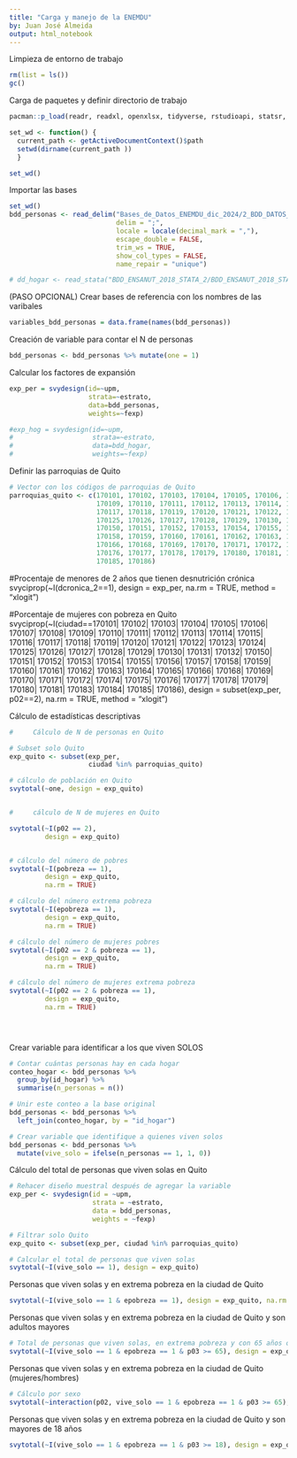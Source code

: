 ---
title: "Carga y manejo de la ENEMDU" 
by: Juan José Almeida
output: html_notebook
---


Limpieza de entorno de trabajo
```{r}
rm(list = ls())
gc()
```

Carga de paquetes y definir directorio de trabajo
```{r}
pacman::p_load(readr, readxl, openxlsx, tidyverse, rstudioapi, statsr, skimr, haven, foreign, data.table, questionr, survey, jtools)

set_wd <- function() {
  current_path <- getActiveDocumentContext()$path 
  setwd(dirname(current_path ))
  }

set_wd()
```

Importar las bases
```{r}
set_wd()
bdd_personas <- read_delim("Bases_de_Datos_ENEMDU_dic_2024/2_BDD_DATOS_ABIERTOS_ENEMDU_2024_12_CSV/enemdu_persona_2024_12.csv", 
                           delim = ";", 
                           locale = locale(decimal_mark = ","),
                           escape_double = FALSE, 
                           trim_ws = TRUE,
                           show_col_types = FALSE,
                           name_repair = "unique")

# dd_hogar <- read_stata("BDD_ENSANUT_2018_STATA_2/BDD_ENSANUT_2018_STATA_2/2_BDD_ENS2018_f1_hogar.dta")
```

(PASO OPCIONAL)
Crear bases de referencia con los nombres de las varibales
```{r}

variables_bdd_personas = data.frame(names(bdd_personas))
```


Creación de variable para contar el N de personas
```{r}
bdd_personas <- bdd_personas %>% mutate(one = 1)
```


Calcular los factores de expansión
```{r}

exp_per = svydesign(id=~upm,
                    strata=~estrato,
                    data=bdd_personas,
                    weights=~fexp)

#exp_hog = svydesign(id=~upm,
#                    strata=~estrato,
#                    data=bdd_hogar,
#                    weights=~fexp)
```


Definir las parroquias de Quito
```{r}
# Vector con los códigos de parroquias de Quito
parroquias_quito <- c(170101, 170102, 170103, 170104, 170105, 170106, 170107, 170108,
                      170109, 170110, 170111, 170112, 170113, 170114, 170115, 170116,
                      170117, 170118, 170119, 170120, 170121, 170122, 170123, 170124,
                      170125, 170126, 170127, 170128, 170129, 170130, 170131, 170132,
                      170150, 170151, 170152, 170153, 170154, 170155, 170156, 170157,
                      170158, 170159, 170160, 170161, 170162, 170163, 170164, 170165,
                      170166, 170168, 170169, 170170, 170171, 170172, 170174, 170175,
                      170176, 170177, 170178, 170179, 170180, 170181, 170183, 170184,
                      170185, 170186)
```


#Procentaje de menores de 2 años que tienen desnutrición crónica
svyciprop(~I(dcronica_2==1),
          design = exp_per,
          na.rm = TRUE,
          method = "xlogit")

#Porcentaje de mujeres con pobreza en Quito
svyciprop(~I(ciudad==170101| 170102| 170103| 170104| 170105| 170106| 170107| 170108| 170109| 170110| 170111| 170112| 170113| 170114| 170115| 170116| 170117| 170118| 170119| 170120| 170121| 170122| 170123| 170124| 170125| 170126| 170127| 170128| 170129| 170130| 170131| 170132| 170150| 170151| 170152| 170153| 170154| 170155| 170156| 170157| 170158| 170159| 170160| 170161| 170162| 170163| 170164| 170165| 170166| 170168| 170169| 170170| 170171| 170172| 170174| 170175| 170176| 170177| 170178| 170179| 170180| 170181| 170183| 170184| 170185| 170186),
          design = subset(exp_per, p02==2),
          na.rm = TRUE,
          method = "xlogit")  

Cálculo de estadísticas descriptivas
```{r}
#     Cálculo de N de personas en Quito

# Subset solo Quito
exp_quito <- subset(exp_per, 
                    ciudad %in% parroquias_quito)

# cálculo de población en Quito
svytotal(~one, design = exp_quito)


#     cálculo de N de mujeres en Quito

svytotal(~I(p02 == 2),
         design = exp_quito)


# cálculo del número de pobres
svytotal(~I(pobreza == 1), 
         design = exp_quito, 
         na.rm = TRUE)

# cálculo del número extrema pobreza
svytotal(~I(epobreza == 1), 
         design = exp_quito, 
         na.rm = TRUE)

# cálculo del número de mujeres pobres
svytotal(~I(p02 == 2 & pobreza == 1), 
         design = exp_quito, 
         na.rm = TRUE)

# cálculo del número de mujeres extrema pobreza
svytotal(~I(p02 == 2 & pobreza == 1), 
         design = exp_quito, 
         na.rm = TRUE)





```
Crear variable para identificar a los que viven SOLOS
```{r}
# Contar cuántas personas hay en cada hogar
conteo_hogar <- bdd_personas %>%
  group_by(id_hogar) %>%
  summarise(n_personas = n())

# Unir este conteo a la base original
bdd_personas <- bdd_personas %>%
  left_join(conteo_hogar, by = "id_hogar")

# Crear variable que identifique a quienes viven solos
bdd_personas <- bdd_personas %>%
  mutate(vive_solo = ifelse(n_personas == 1, 1, 0))

```


Cálculo del total de personas que viven solas en Quito
```{r}
# Rehacer diseño muestral después de agregar la variable
exp_per <- svydesign(id = ~upm,
                     strata = ~estrato,
                     data = bdd_personas,
                     weights = ~fexp)

# Filtrar solo Quito
exp_quito <- subset(exp_per, ciudad %in% parroquias_quito)

# Calcular el total de personas que viven solas
svytotal(~I(vive_solo == 1), design = exp_quito)
```

Personas que viven solas y en extrema pobreza en la ciudad de Quito
```{r}
svytotal(~I(vive_solo == 1 & epobreza == 1), design = exp_quito, na.rm = TRUE)
```

Personas que viven solas y en extrema pobreza en la ciudad de Quito y son adultos mayores
```{r}
# Total de personas que viven solas, en extrema pobreza y con 65 años o más
svytotal(~I(vive_solo == 1 & epobreza == 1 & p03 >= 65), design = exp_quito, na.rm = TRUE)
```

Personas que viven solas y en extrema pobreza en la ciudad de Quito (mujeres/hombres)
```{r}
# Cálculo por sexo
svytotal(~interaction(p02, vive_solo == 1 & epobreza == 1 & p03 >= 65), design = exp_quito, na.rm = TRUE)
```


Personas que viven solas y en extrema pobreza en la ciudad de Quito y son mayores de 18 años
```{r}
svytotal(~I(vive_solo == 1 & epobreza == 1 & p03 >= 18), design = exp_quito, na.rm = TRUE)
```